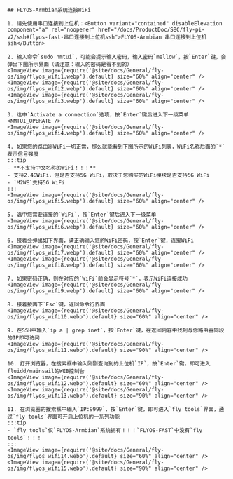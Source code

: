 


    ## FLYOS-Armbian系统连接WiFi

    1. 请先使用串口连接到上位机：<Button variant="contained" disableElevation component="a" rel="noopener" href="/docs/ProductDoc/SBC/fly-pi-v2/ssh#flyos-fast-串口连接到上位机ssh">FLYOS-Armbian 串口连接到上位机ssh</Button>

    2. 输入命令`sudo nmtui`，可能会提示输入密码，输入密码`mellow`，按`Enter`键，会弹出下图所示界面（请注意：输入的密码是看不到的）  
    <ImageView image={require('@site/docs/General/fly-os/img/flyos_wifi1.webp').default} size="60%" align="center" />
    <ImageView image={require('@site/docs/General/fly-os/img/flyos_wifi2.webp').default} size="60%" align="center" />
    <ImageView image={require('@site/docs/General/fly-os/img/flyos_wifi3.webp').default} size="60%" align="center" />

    3. 选中`Activate a connection`选项，按`Enter`键后进入下一级菜单
    <NMTUI_OPERATE />
    <ImageView image={require('@site/docs/General/fly-os/img/flyos_wifi4.webp').default} size="60%" align="center" />

    4. 如果您的路由器WiFi一切正常，那么就能看到下图所示的WiFi列表，WiFi名称后面的`*`表示信号强度
    :::tip
    - **不支持中文名称的WiFi！！！**
    - 支持2.4GWiFi，但是否支持5G WiFi，取决于您购买的WiFi模块是否支持5G WiFi
    - `M2WE`支持5G WiFi
    :::
    <ImageView image={require('@site/docs/General/fly-os/img/flyos_wifi5.webp').default} size="60%" align="center" />

    5. 选中您需要连接的`WiFi`，按`Enter`键后进入下一级菜单
    <ImageView image={require('@site/docs/General/fly-os/img/flyos_wifi6.webp').default} size="60%" align="center" />

    6. 接着会弹出如下界面，请正确输入您的WiFi密码，按`Enter`键，连接WiFi
    <ImageView image={require('@site/docs/General/fly-os/img/flyos_wifi7.webp').default} size="60%" align="center" />
    <ImageView image={require('@site/docs/General/fly-os/img/flyos_wifi8.webp').default} size="60%" align="center" />

    7. 如果密码正确，则在对应的`WiFi`前会显示符号`*`，表示WiFi连接成功
    <ImageView image={require('@site/docs/General/fly-os/img/flyos_wifi9.webp').default} size="60%" align="center" />

    8. 接着按两下`Esc`键，返回命令行界面
    <ImageView image={require('@site/docs/General/fly-os/img/flyos_wifi10.webp').default} size="60%" align="center" />
    
    9. 在SSH中输入`ip a | grep inet`，按`Enter`键，在返回内容中找到与你路由器同段的IP即可访问
    <ImageView image={require('@site/docs/General/fly-os/img/flyos_wifi11.webp').default} size="90%" align="center" />

    10. 打开浏览器，在搜索框中输入刚刚查询到的上位机`IP`，按`Enter`键，即可进入fluidd/mainsail的WEB控制台
    <ImageView image={require('@site/docs/General/fly-os/img/flyos_wifi12.webp').default} size="60%" align="center" />  
    <ImageView image={require('@site/docs/General/fly-os/img/flyos_wifi13.webp').default} size="90%" align="center" />

    11. 在浏览器的搜索框中输入`IP:9999`，按`Enter`键，即可进入`fly tools`界面，通过`fly tools`界面可开启上位机的一系列功能
    :::tip
    - `fly tools`仅`FLYOS-Armbian`系统拥有！！！`FLYOS-FAST`中没有`fly tools`！！！
    :::
    <ImageView image={require('@site/docs/General/fly-os/img/flyos_wifi14.webp').default} size="60%" align="center" />  
    <ImageView image={require('@site/docs/General/fly-os/img/flyos_wifi15.webp').default} size="90%" align="center" />
